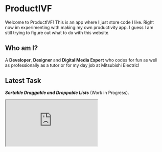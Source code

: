 # ProductIVF

Welcome to ProductIVF! This is an app where I just store code I like. Right now im experimenting with making my own productivity app. I guess I am still trying to figure out what to do with this website.

## Who am I?

A **Developer**, **Designer** and **Digital Media Expert** who codes for fun as well as professionally as a tutor or for my day job at Mitsubishi Electric!

## Latest Task

***Sortable Draggable and Droppable Lists*** (Work in Progress).


<Iframe src="https://next-13-vite-comparison.vercel.app/lists" />

You can see my projects at [Piratechs](https://piratechs.com).